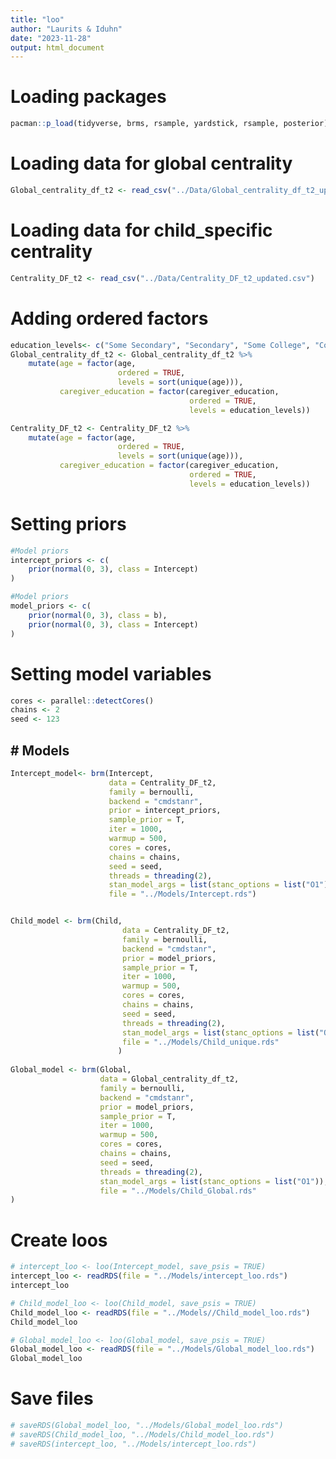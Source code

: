 ```yaml
---
title: "loo"
author: "Laurits & Iduhn"
date: "2023-11-28"
output: html_document
---
```


# Loading packages
```r
pacman::p_load(tidyverse, brms, rsample, yardstick, rsample, posterior)
```

# Loading data for global centrality
```r
Global_centrality_df_t2 <- read_csv("../Data/Global_centrality_df_t2_updated.csv")
```

# Loading data for child_specific centrality
```r
Centrality_DF_t2 <- read_csv("../Data/Centrality_DF_t2_updated.csv")
```

# Adding ordered factors
```r
education_levels<- c("Some Secondary", "Secondary", "Some College", "College", "Some Graduate", "Graduate")
Global_centrality_df_t2 <- Global_centrality_df_t2 %>% 
    mutate(age = factor(age,
                        ordered = TRUE, 
                        levels = sort(unique(age))),
           caregiver_education = factor(caregiver_education,
                                        ordered = TRUE,
                                        levels = education_levels))

Centrality_DF_t2 <- Centrality_DF_t2 %>% 
    mutate(age = factor(age,
                        ordered = TRUE, 
                        levels = sort(unique(age))),
           caregiver_education = factor(caregiver_education,
                                        ordered = TRUE,
                                        levels = education_levels))

```

# Setting priors
```r
#Model priors
intercept_priors <- c(
    prior(normal(0, 3), class = Intercept)
)

#Model priors
model_priors <- c(
    prior(normal(0, 3), class = b),
    prior(normal(0, 3), class = Intercept)
)

```

# Setting model variables 
```r
cores <- parallel::detectCores()
chains <- 2
seed <- 123
```

# Models
---
```r
Intercept_model<- brm(Intercept,
                      data = Centrality_DF_t2,
                      family = bernoulli,
                      backend = "cmdstanr",
                      prior = intercept_priors,
                      sample_prior = T,
                      iter = 1000,
                      warmup = 500,
                      cores = cores,
                      chains = chains,
                      seed = seed,
                      threads = threading(2),
                      stan_model_args = list(stanc_options = list("O1")),
                      file = "../Models/Intercept.rds")


Child_model <- brm(Child,
                         data = Centrality_DF_t2,
                         family = bernoulli,
                         backend = "cmdstanr",
                         prior = model_priors,
                         sample_prior = T,
                         iter = 1000,
                         warmup = 500,
                         cores = cores,
                         chains = chains,
                         seed = seed,
                         threads = threading(2),
                         stan_model_args = list(stanc_options = list("O1")),
                         file = "../Models/Child_unique.rds"
                        )
                        
Global_model <- brm(Global, 
                    data = Global_centrality_df_t2,
                    family = bernoulli,
                    backend = "cmdstanr",
                    prior = model_priors,
                    sample_prior = T, 
                    iter = 1000,
                    warmup = 500,
                    cores = cores,
                    chains = chains,
                    seed = seed,
                    threads = threading(2),
                    stan_model_args = list(stanc_options = list("O1")),
                    file = "../Models/Child_Global.rds"
)

```

# Create loos
```r
# intercept_loo <- loo(Intercept_model, save_psis = TRUE)
intercept_loo <- readRDS(file = "../Models/intercept_loo.rds")
intercept_loo
```


```r
# Child_model_loo <- loo(Child_model, save_psis = TRUE)
Child_model_loo <- readRDS(file = "../Models//Child_model_loo.rds")
Child_model_loo
```


```r
# Global_model_loo <- loo(Global_model, save_psis = TRUE)
Global_model_loo <- readRDS(file = "../Models/Global_model_loo.rds")
Global_model_loo
```

# Save files
```r
# saveRDS(Global_model_loo, "../Models/Global_model_loo.rds")
# saveRDS(Child_model_loo, "../Models/Child_model_loo.rds")
# saveRDS(intercept_loo, "../Models/intercept_loo.rds")
```

